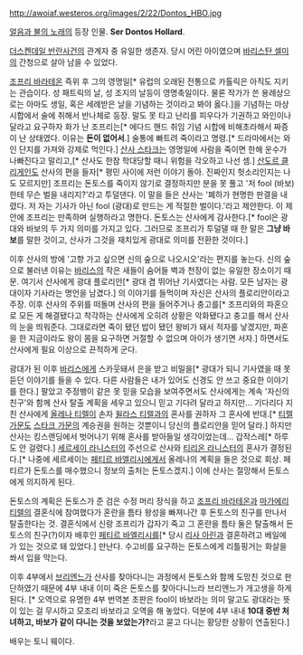 
http://awoiaf.westeros.org/images/2/22/Dontos_HBO.jpg

[[얼음과 불의 노래]]의 등장 인물. '''Ser Dontos Hollard'''.

[[더스켄데일 반란]]사건의 관계자 중 유일한 생존자. 당시 어린 아이였으며 [[바리스탄 셀미]]의 간청으로 살아 남을 수 있었다. 

[[조프리 바라테온]] 즉위 후 그의 영명일[* 유럽의 오래된 전통으로 카톨릭은 아직도 지키는 관습이다. 성 패트릭의 날, 성 조지의 날등이 영명축일이다. 물론 작가가 쓴 용례상으로는 아마도 생일, 혹은 세례받은 날을 기념하는 것이라고 봐야 옳다.]을 기념하는 마상시합에서 술에 취해서 반나체로 등장. 말도 못 타고 난리를 피우다가 기권하고 와인이나 달라고 요구하자 화가 난 조프리는[* 에다드 핸드 취임 기념 시합에 비해초라해서 짜증이 난 상태였다. 이유는 '''돈이 없어서'''.] 술통에 빠트려 죽이라고 명령.[* 드라마에서는 와인 단지를 가져와 강제로 먹인다.] [[산사 스타크]]는 영명일에 사람을 죽이면 한해 운수가 나빠진다고 말리고,[* 산사도 한참 학대당할 때니 위험을 각오하고 나선 셈.] [[산도르 클리게인]]도 산사의 편을 들자[* 평민 사이에 저런 이야기 돌아. 진짜인지 헛소리인지는 나도 모르지만] 조프리는 돈토스를 죽이지 않기로 결정하지만 분을 못 풀고 '저 fool (바보)한테 무슨 벌을 내리지?'라고 투덜댄다. 이 말을 들은 산사는 '폐하가 현명한 판결을 내렸다. 저 자는 기사가 아닌 fool (광대)로 만드는 게 적절한 벌이다.'라고 제안한다. 이 제안에 조프리는 만족하며 실행하라고 명한다. 돈토스는 산사에게 감사한다.[* fool은 광대와 바보의 두 가지 의미를 가지고 있다. 그러므로 조프리가 투덜댈 때 한 말은 '''그냥 바보'''를 말한 것이고, 산사가 그것을 재치있게 광대로 의미를 전환한 것이다.]

이후 산사의 방에 '고향 가고 싶으면 신의 숲으로 나오시오'라는 편지를 놓는다. 신의 숲으로 불러낸 이유는 [[바리스]]의 작은 새들이 숨어들 벽과 천장이 없는 유일한 장소이기 때문. 여기서 산사에게 광대 플로리안[* 광대 겸 뛰어난 기사였다는 사람. 모든 남자는 광대이자 기사라는 명언을 남겼다.] 의 이야기를 들먹이며 자신은 산사의 플로리안이라고 주장. 이후 산사의 주위를 떠돌며 산사의 편을 들어주거나 충고를[* 조프리와의 파혼으로 모든 게 해결됐다고 착각하는 산사에게 오히려 상황은 악화됐다고 충고를 해서 산사의 눈을 띄워준다. 그대로라면 죽이 됐던 밥이 됐던 왕비가 돼서 적자를 낳겠지만, 파혼을 한 지금이라도 왕이 몸을 요구하면 거절할 수 없으며 아이가 생기면 서자.] 하면서도 산사에게 필요 이상으로 끈적하게 군다. 

광대가 된 이후 [[바리스]]에게 스카웃돼서 은을 받고 비밀을[* 광대가 되니 기사였을 때 못 듣던 이야기를 들을 수 있다. 다른 사람들은 내가 있어도 신경도 안 쓰고 중요한 이야기를 한다.] 팔았고 주정뱅이 같은 못 믿을 모습을 보여주면서도 산사에게는 계속 '자신의 친구'와 함께 산사 탈출 계획을 세우고 있으니 믿고 기다려 달라고 하지만... 기다리다 지친 산사에게 [[올레나 티렐]]이 손자 [[윌라스 티렐]]과의 혼사를 권하자 그 혼사에 반대.[* [[티렐 가문]]도 [[스타크 가문]]의 계승권을 원하는 것뿐이니 당신의 플로리안을 믿어 달라.] 하지만 산사는 킹스랜딩에서 벗어나기 위해 혼사를 받아들일 생각이었는데... 갑작스레[* 하루도 안 걸렸다.] [[세르세이 라니스터]]의 주선으로 산사와 [[티리온 라니스터]]의 혼사가 결정된다.[* 나중에 세르세이는 [[페티르 바엘리시]]에게서 올레나의 계획을 들은 것으로 회상. 페티르가 돈토스를 매수했으니 정보의 출처는 돈토스겠지.] 이에 산사는 절망해서 돈토스에게 의지하게 된다.

돈토스의 계획은 돈토스가 준 검은 수정 머리 장식을 하고 [[조프리 바라테온]]과 [[마가에리 티렐]]의 결혼식에 참여했다가 혼란을 틈타 왕성을 빠져나간 후 돈토스의 친구를 만나서 탈출한다는 것. 결혼식에서 신랑 조프리가 갑자기 죽고 그 혼란을 틈타 둘은 탈출해서 돈토스의 친구(?)이자 배후인 [[페티르 바엘리시]]를[* 당시 [[리사 아린]]과 결혼하려고 베일에 가 있는 것으로 돼 있었다.] 만난다. 수고비를 요구하는 돈토스에게 리틀핑거는 화살을 쏴서 입을 막는다.

이후 4부에서 [[브리엔느]]가 산사를 찾아다니는 과정에서 돈토스와 함께 도망친 것으로 판단하였기 때문에 4부 내내 이미 죽은 돈토스를 찾아다니느라 브리엔느가 개고생을 하게 된다. [* 오역으로 유명한 4부 번역본 초판은 fool이 바보라는 의미 말고도 광대라는 뜻이 있는 걸 무시하고 모조리 바보라고 오역을 해 놓았다. 덕분에 4부 내내 '''10대 중반 처녀하고, 바보가 같이 다니는 것을 보았는가?'''라고 묻고 다니는 황당한 상황이 연출된다.]

배우는 토니 웨이다.
 
